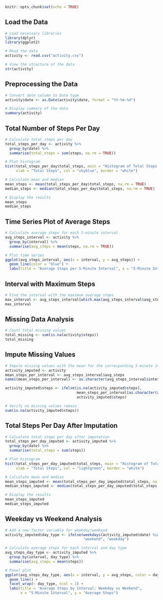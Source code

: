  ```{r setup, include=FALSE}
knitr::opts_chunk$set(echo = TRUE)
```

## Load the Data

```{r load-data}
# Load necessary libraries
library(dplyr)
library(ggplot2)

# Read the data
activity <- read.csv("activity.csv")

# View the structure of the data
str(activity)
```

## Preprocessing the Data

```{r preprocess-data}
# Convert date column to Date type
activity$date <- as.Date(activity$date, format = "%Y-%m-%d")

# Display summary of the data
summary(activity)
```

## Total Number of Steps Per Day

```{r total-steps-day}
# Calculate total steps per day
total_steps_per_day <- activity %>%
  group_by(date) %>%
  summarise(total_steps = sum(steps, na.rm = TRUE))

# Plot histogram
hist(total_steps_per_day$total_steps, main = "Histogram of Total Steps Per Day", 
     xlab = "Total Steps", col = "skyblue", border = "white")

# Calculate mean and median
mean_steps <- mean(total_steps_per_day$total_steps, na.rm = TRUE)
median_steps <- median(total_steps_per_day$total_steps, na.rm = TRUE)

# Display the results
mean_steps
median_steps
```

## Time Series Plot of Average Steps

```{r time-series-plot}
# Calculate average steps for each 5-minute interval
avg_steps_interval <- activity %>%
  group_by(interval) %>%
  summarise(avg_steps = mean(steps, na.rm = TRUE))

# Plot time series
ggplot(avg_steps_interval, aes(x = interval, y = avg_steps)) +
  geom_line(color = "blue") +
  labs(title = "Average Steps per 5-Minute Interval", x = "5-Minute Interval", y = "Average Steps")
```

## Interval with Maximum Steps

```{r max-steps-interval}
# Find the interval with the maximum average steps
max_interval <- avg_steps_interval[which.max(avg_steps_interval$avg_steps), ]
max_interval
```

## Missing Data Analysis

```{r missing-data}
# Count total missing values
total_missing <- sum(is.na(activity$steps))
total_missing
```

## Impute Missing Values

```{r impute-missing-values}
# Impute missing values with the mean for the corresponding 5-minute interval
activity_imputed <- activity
mean_steps_per_interval <- avg_steps_interval$avg_steps
names(mean_steps_per_interval) <- as.character(avg_steps_interval$interval)

activity_imputed$steps <- ifelse(is.na(activity_imputed$steps), 
                                 mean_steps_per_interval[as.character(activity_imputed$interval)], 
                                 activity_imputed$steps)

# Verify no missing values remain
sum(is.na(activity_imputed$steps))
```

## Total Steps Per Day After Imputation

```{r steps-after-imputation}
# Calculate total steps per day after imputation
total_steps_per_day_imputed <- activity_imputed %>%
  group_by(date) %>%
  summarise(total_steps = sum(steps))

# Plot histogram
hist(total_steps_per_day_imputed$total_steps, main = "Histogram of Total Steps Per Day (Imputed)", 
     xlab = "Total Steps", col = "lightgreen", border = "white")

# Calculate mean and median
mean_steps_imputed <- mean(total_steps_per_day_imputed$total_steps, na.rm = TRUE)
median_steps_imputed <- median(total_steps_per_day_imputed$total_steps, na.rm = TRUE)

# Display the results
mean_steps_imputed
median_steps_imputed
```

## Weekday vs Weekend Analysis

```{r weekday-weekend}
# Add a new factor variable for weekday/weekend
activity_imputed$day_type <- ifelse(weekdays(activity_imputed$date) %in% c("Saturday", "Sunday"), 
                                    "weekend", "weekday")

# Calculate average steps for each interval and day type
avg_steps_day_type <- activity_imputed %>%
  group_by(interval, day_type) %>%
  summarise(avg_steps = mean(steps))

# Panel plot
ggplot(avg_steps_day_type, aes(x = interval, y = avg_steps, color = day_type)) +
  geom_line() +
  facet_wrap(~ day_type, ncol = 1) +
  labs(title = "Average Steps by Interval: Weekday vs Weekend", 
       x = "5-Minute Interval", y = "Average Steps")
```
